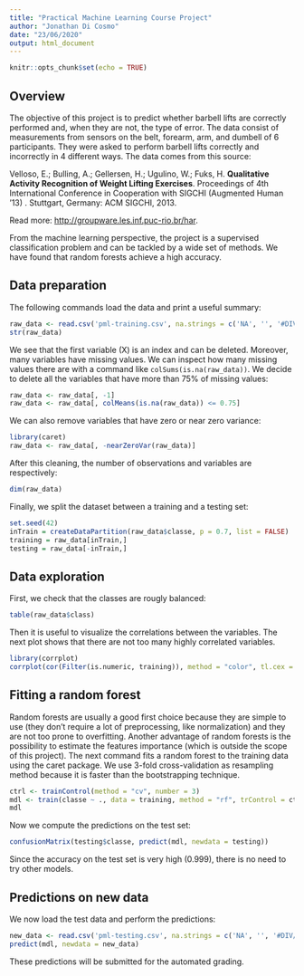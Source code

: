 ```yaml
---
title: "Practical Machine Learning Course Project"
author: "Jonathan Di Cosmo"
date: "23/06/2020"
output: html_document
---
```


```r
knitr::opts_chunk$set(echo = TRUE)
```

## Overview

The objective of this project is to predict whether barbell lifts are correctly performed and, when they are not, the type of error. The data consist of measurements from sensors on the belt, forearm, arm, and dumbell of 6 participants. They were asked to perform barbell lifts correctly and incorrectly in 4 different ways. The data comes from this source:

Velloso, E.; Bulling, A.; Gellersen, H.; Ugulino, W.; Fuks, H. **Qualitative Activity Recognition of Weight Lifting Exercises**. Proceedings of 4th International Conference in Cooperation with SIGCHI (Augmented Human '13) . Stuttgart, Germany: ACM SIGCHI, 2013.

Read more: <http://groupware.les.inf.puc-rio.br/har>.

From the machine learning perspective, the project is a supervised classification problem and can be tackled by a wide set of methods. We have found that random forests achieve a high accuracy.

## Data preparation

The following commands load the data and print a useful summary:

```r
raw_data <- read.csv('pml-training.csv', na.strings = c('NA', '', '#DIV/0!'))
str(raw_data)
```

We see that the first variable (X) is an index and can be deleted. Moreover, many variables have missing values. We can inspect how many missing values there are with a command like `colSums(is.na(raw_data))`. We decide to delete all the variables that have more than 75% of missing values:

```r
raw_data <- raw_data[, -1]
raw_data <- raw_data[, colMeans(is.na(raw_data)) <= 0.75]
```

We can also remove variables that have zero or near zero variance:

```r
library(caret)
raw_data <- raw_data[, -nearZeroVar(raw_data)]
```

After this cleaning, the number of observations and variables are respectively:
```r
dim(raw_data)
```

Finally, we split the dataset between a training and a testing set:

```r
set.seed(42)
inTrain = createDataPartition(raw_data$classe, p = 0.7, list = FALSE)
training = raw_data[inTrain,]
testing = raw_data[-inTrain,]
```

## Data exploration

First, we check that the classes are rougly balanced:

```r
table(raw_data$class)
```

Then it is useful to visualize the correlations between the variables. The next plot shows that there are not too many highly correlated variables.

```r
library(corrplot)
corrplot(cor(Filter(is.numeric, training)), method = "color", tl.cex = 0.5, tl.col = "black")
```

## Fitting a random forest

Random forests are usually a good first choice because they are simple to use (they don't require a lot of preprocessing, like normalization) and they are not too prone to overfitting. Another advantage of random forests is the possibility to estimate the features importance (which is outside the scope of this project). The next command fits a random forest to the training data using the caret package. We use 3-fold cross-validation as resampling method because it is faster than the bootstrapping technique.

```r
ctrl <- trainControl(method = "cv", number = 3)
mdl <- train(classe ~ ., data = training, method = "rf", trControl = ctrl)
mdl
```

Now we compute the predictions on the test set:

```r
confusionMatrix(testing$classe, predict(mdl, newdata = testing))
```

Since the accuracy on the test set is very high (0.999), there is no need to try other models.

## Predictions on new data

We now load the test data and perform the predictions:

```r
new_data <- read.csv('pml-testing.csv', na.strings = c('NA', '', '#DIV/0!'))
predict(mdl, newdata = new_data)
```

These predictions will be submitted for the automated grading.

